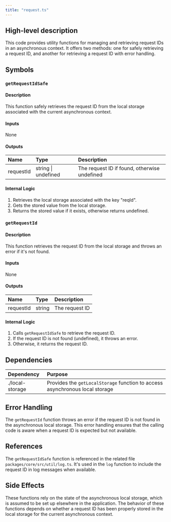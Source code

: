 ```yaml
---
title: "request.ts"
---
```


## High-level description
This code provides utility functions for managing and retrieving request IDs in an asynchronous context. It offers two methods: one for safely retrieving a request ID, and another for retrieving a request ID with error handling.

## Symbols

### `getRequestIdSafe`
#### Description
This function safely retrieves the request ID from the local storage associated with the current asynchronous context.

#### Inputs
None

#### Outputs
| Name | Type | Description |
|:-----|:-----|:------------|
| requestId | string \| undefined | The request ID if found, otherwise undefined |

#### Internal Logic
1. Retrieves the local storage associated with the key "reqId".
2. Gets the stored value from the local storage.
3. Returns the stored value if it exists, otherwise returns undefined.

### `getRequestId`
#### Description
This function retrieves the request ID from the local storage and throws an error if it's not found.

#### Inputs
None

#### Outputs
| Name | Type | Description |
|:-----|:-----|:------------|
| requestId | string | The request ID |

#### Internal Logic
1. Calls `getRequestIdSafe` to retrieve the request ID.
2. If the request ID is not found (undefined), it throws an error.
3. Otherwise, it returns the request ID.

## Dependencies
| Dependency | Purpose |
|:-----------|:--------|
| ./local-storage | Provides the `getLocalStorage` function to access asynchronous local storage |

## Error Handling
The `getRequestId` function throws an error if the request ID is not found in the asynchronous local storage. This error handling ensures that the calling code is aware when a request ID is expected but not available.

## References
The `getRequestIdSafe` function is referenced in the related file `packages/core/src/util/log.ts`. It's used in the `log` function to include the request ID in log messages when available.

## Side Effects
These functions rely on the state of the asynchronous local storage, which is assumed to be set up elsewhere in the application. The behavior of these functions depends on whether a request ID has been properly stored in the local storage for the current asynchronous context.
